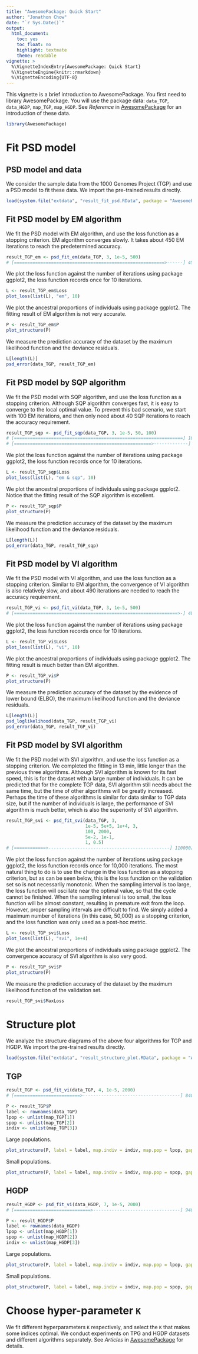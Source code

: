 ```yaml
---
title: "AwesomePackage: Quick Start"
author: "Jonathon Chow"
date: "`r Sys.Date()`"
output:
  html_document:
    toc: yes
    toc_float: no
    highlight: textmate
    theme: readable
vignette: >
  %\VignetteIndexEntry{AwesomePackage: Quick Start}
  %\VignetteEngine{knitr::rmarkdown}
  %\VignetteEncoding{UTF-8}
---
```


This vignette is a brief introduction to AwesomePackage. You first need to library AwesomePackage. You will use the package data: `data_TGP`, `data_HGDP`, `map_TGP`, `map_HGDP`. See *Reference* in [AwesomePackage](https://jonathonchow.github.io/AwesomePackage/) for an introduction of these data.

```r
library(AwesomePackage)
```

# Fit PSD model

## PSD model and data

We consider the sample data from the 1000 Genomes Project (TGP) and use a PSD model to fit these data. We import the pre-trained results directly.

```r
load(system.file("extdata", "result_fit_psd.RData", package = "AwesomePackage", mustWork = TRUE))
```

## Fit PSD model by EM algorithm

We fit the PSD model with EM algorithm, and use the loss function as a stopping criterion. EM algorithm converges slowly. It takes about 450 EM iterations to reach the predetermined accuracy.

```r
result_TGP_em <- psd_fit_em(data_TGP, 3, 1e-5, 500)
# [=========================================================>------] 450/500 ( 3m)
```

We plot the loss function against the number of iterations using package ggplot2, the loss function records once for 10 iterations.

```r
L <- result_TGP_em$Loss
plot_loss(list(L), "em", 10)
```

We plot the ancestral proportions of individuals using package ggplot2. The fitting result of EM algorithm is not very accurate.

```r
P <- result_TGP_em$P
plot_structure(P)
```

We measure the prediction accuracy of the dataset by the maximum likelihood function and the deviance residuals.

```r
L[length(L)]
psd_error(data_TGP, result_TGP_em)
```

## Fit PSD model by SQP algorithm

We fit the PSD model with SQP algorithm, and use the loss function as a stopping criterion. Although SQP algorithm converges fast, it is easy to converge to the local optimal value. To prevent this bad scenario, we start with 100 EM iterations, and then only need about 40 SQP iterations to reach the accuracy requirement.

```r
result_TGP_sqp <- psd_fit_sqp(data_TGP, 3, 1e-5, 50, 100)
# [================================================================] 100/100 (35s)
# [====================================================>-------------] 40/50 ( 1m)
```

We plot the loss function against the number of iterations using package ggplot2, the loss function records once for 10 iterations.

```r
L <- result_TGP_sqp$Loss
plot_loss(list(L), "em & sqp", 10)
```

We plot the ancestral proportions of individuals using package ggplot2.  Notice that the fitting result of the SQP algorithm is excellent.

```r
P <- result_TGP_sqp$P
plot_structure(P)
```

We measure the prediction accuracy of the dataset by the maximum likelihood function and the deviance residuals.

```r
L[length(L)]
psd_error(data_TGP, result_TGP_sqp)
```

## Fit PSD model by VI algorithm

We fit the PSD model with VI algorithm, and use the loss function as a stopping criterion. Similar to EM algorithm, the convergence of VI algorithm is also relatively slow, and about 490 iterations are needed to reach the accuracy requirement.

```r
result_TGP_vi <- psd_fit_vi(data_TGP, 3, 1e-5, 500)
# [==============================================================>-] 490/500 ( 2m)
```

We plot the loss function against the number of iterations using package ggplot2, the loss function records once for 10 iterations.

```r
L <- result_TGP_vi$Loss
plot_loss(list(L), "vi", 10)
```

We plot the ancestral proportions of individuals using package ggplot2.  The fitting result is much better than EM algorithm.

```r
P <- result_TGP_vi$P
plot_structure(P)
```

We measure the prediction accuracy of the dataset by the evidence of lower bound (ELBO), the maximum likelihood function and the deviance residuals.

```r
L[length(L)]
psd_loglikelihood(data_TGP, result_TGP_vi)
psd_error(data_TGP, result_TGP_vi)
```

## Fit PSD model by SVI algorithm

We fit the PSD model with SVI algorithm, and use the loss function as a stopping criterion. We completed the fitting in 13 min, little longer than the previous three algorithms. Although SVI algorithm is known for its fast speed, this is for the dataset with a large number of individuals. It can be predicted that for the complete TGP data, SVI algorithm still needs about the same time, but the time of other algorithms will be greatly increased. Perhaps the time of these algorithms is similar for data similar to TGP data size, but if the number of individuals is large, the performance of SVI algorithm is much better, which is also the superiority of SVI algorithm.

```r
result_TGP_svi <- psd_fit_svi(data_TGP, 3,
                              1e-5, 5e+5, 1e+4, 3,
                              100, 2000,
                              5e-2, 1e-1,
                              1, 0.5)
# [============>----------------------------------------------] 110000/5e+05 (13m)
```

We plot the loss function against the number of iterations using package ggplot2, the loss function records once for 10,000 iterations. The most natural thing to do is to use the change in the loss function as a stopping criterion, but as can be seen below, this is the loss function on the validation set so is not necessarily monotonic. When the sampling interval is too large, the loss function will oscillate near the optimal value, so that the cycle cannot be finished. When the sampling interval is too small, the loss function will be almost constant, resulting in premature exit from the loop. However, proper sampling intervals are difficult to find. We simply added a maximum number of iterations (in this case, 50,000) as a stopping criterion, and the loss function was only used as a post-hoc metric.

```r
L <- result_TGP_svi$Loss
plot_loss(list(L), "svi", 1e+4)
```

We plot the ancestral proportions of individuals using package ggplot2. The convergence accuracy of SVI algorithm is also very good.

```r
P <- result_TGP_svi$P
plot_structure(P)
```

We measure the prediction accuracy of the dataset by the maximum likelihood function of the validation set.

```r
result_TGP_svi$MaxLoss
```

# Structure plot

We analyze the structure diagrams of the above four algorithms for TGP and HGDP. We import the pre-trained results directly.

```r
load(system.file("extdata", "result_structure_plot.RData", package = "AwesomePackage", mustWork = TRUE))
```

## TGP

```r
result_TGP <- psd_fit_vi(data_TGP, 4, 1e-5, 2000)
# [=========================>-------------------------------------] 840/2000 ( 4m)
```

```r
P <- result_TGP$P
label <- rownames(data_TGP)
lpop <- unlist(map_TGP[1])
spop <- unlist(map_TGP[2])
indiv <- unlist(map_TGP[3])
```

Large populations.

```r
plot_structure(P, label = label, map.indiv = indiv, map.pop = lpop, gap = 5)
```

Small populations.

```r
plot_structure(P, label = label, map.indiv = indiv, map.pop = spop, gap = 5)
```

## HGDP

```r
result_HGDP <- psd_fit_vi(data_HGDP, 7, 1e-5, 2000)
# [=============================>---------------------------------] 940/2000 ( 5m)
```

```r
P <- result_HGDP$P
label <- rownames(data_HGDP)
lpop <- unlist(map_HGDP[1])
spop <- unlist(map_HGDP[2])
indiv <- unlist(map_HGDP[3])
```

Large populations.

```r
plot_structure(P, label = label, map.indiv = indiv, map.pop = lpop, gap = 5)
```

Small populations.

```r
plot_structure(P, label = label, map.indiv = indiv, map.pop = spop, gap = 3, font.size = 5)
```

# Choose hyper-parameter `K`

We fit different hyperparameters `K` respectively, and select the `K` that makes some indices optimal. We conduct experiments on TPG and HGDP datasets and different algorithms separately. See *Articles* in [AwesomePackage](https://jonathonchow.github.io/AwesomePackage/) for details.
